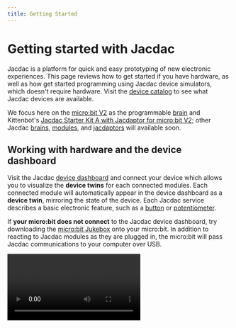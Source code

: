 ```yaml
---
title: Getting Started
---
```


# Getting started with Jacdac

Jacdac is a platform for quick and easy prototyping of new
electronic experiences. This page reviews how to get started if you
have hardware, as well as how get started programming using Jacdac device simulators, which doesn't require hardware.
Visit the [device catalog](/devices) to see what Jacdac devices are available.

We focus here on the [micro:bit V2](/devices/microbit-educational-foundation/microbitv2/) as the programmable [brain](/start/brains) and Kittenbot's [Jacdac Starter Kit A with Jacdaptor for micro:bit V2](/devices/kittenbot/jacdacstarterkitawithjacdaptorformicrobitv2v10/); other Jacdac [brains](/start/brains), [modules](/start/modules), and [jacdaptors](/start/jacdaptors) will available soon.

## Working with hardware and the device dashboard

Visit the Jacdac [device dashboard](/dashboard) and connect your device
which allows you to visualize the **device twins** for each connected modules.
Each connected module will automatically appear in the device dashboard as a **device twin**,
mirroring the state of the device. Each Jacdac service describes a basic electronic feature, such as a
[button](/services/button) or [potentiometer](/services/potentiometer).

If **your micro:bit does not connect** to the Jacdac device dashboard,
try downloading the [micro:bit Jukebox](/clients/makecode/microbit-jukebox/) onto your micro:bit.
In addition to reacting to Jacdac modules as they are plugged in, the micro:bit will pass Jacdac
communications to your computer over USB.

<Video label="Connecting to the device dashboard" src="dashboard-connect" />

## Simulators

Start a button simulator and slider simulator, by clicking on the button icon and then searching for the slider simulator
as shown below:

<Video
    label="Starting simulators in the device dashboard"
    src="dashboard-simulators"
/>

## Programming with simulators

Once you are familiar with Jacdac simulators you can dive into programming
using a variety of [client programming languages](/clients)
supported by Jacdac. Programs developed using simulated devices **will also work with real Jacdac devices**,
no software changes required! Just connect some or all of the devices used by your code to your computer and re-run
your client code. You can also program a Jacdac 'brain' to run your client code, so that your project works even
when the Jacdac devices are not connected to a computer.

The Jacdac APIs are available in [JavaScript/TypeScript](/clients/javascript),
[.NET](/clients/dotnet), and [Python](/clients/python), as well as [MakeCode](/clients/makecode). **The easiest way to get started with Jacdac right now is with MakeCode.**
Jacdac support for .NET and Python is still in beta. JavaScript/TypeScript
provides a very complete but more complex set of APIs.

### MakeCode

To get started programming with MakeCode, browse the [MakeCode Jacdac projects](/clients/makecode/projects).
From here, you can open MakeCode directly with the push of a button,
automatically loading all the relevant Jacdac libraries. MakeCode has in-browser programming and
integrates the Jacdac simulators into its in-browser debugging experience.

### JavaScript and TypeScript

If you program in JavaScript/TypeScript, you can use create a web page or a Node.JS script to execute Jacdac applications.
Read more about [getting started with JavaScript/TypeScript](/clients/javascript). You can also use Jacdac in [p5.js](/clients/javascript/p5js/) directly.

### .NET (beta)

[Get started with .NET](/clients/dotnet/getting-started/)
to program with Jacdac (no hardware required) in [C#](https://dotnet.microsoft.com/en-us/languages/csharp).
After this, you can try out some of the [.NET Jacdac Projects](/clients/dotnet/projects/).

### Python (beta)

[Get started with Python](/clients/python/), which also supports connecting to the web-hosted device dashboard.
More projects coming soon.
